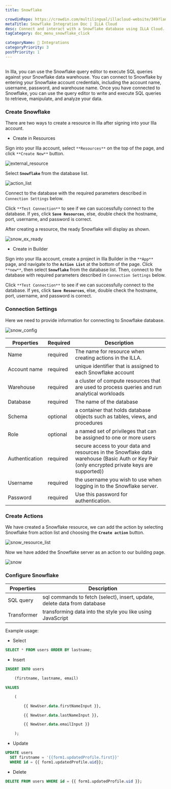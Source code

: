 ```yaml
---
title: Snowflake

crowdinRepo: https://crowdin.com/multilingual/illacloud-website/349?languages=en&filter=basic&value=0
metaTitle: Snowflake Integration Doc | ILLA Cloud
desc: Connect and interact with a Snowflake database using ILLA Cloud. Create apps that can query, manipulate, and visualize data. Automate and optimize data workflows.
tagCategory: doc_menu_snowflake_click

categoryName: 🔨 Integrations
categoryPriority: 3
postPriority: 1
---
```


## <h2 hidden>What is Snowflake?</h2>

In Illa, you can use the Snowflake query editor to execute SQL queries against your Snowflake data warehouse. You can connect to Snowflake by entering your Snowflake account credentials, including the account name, username, password, and warehouse name. Once you have connected to Snowflake, you can use the query editor to write and execute SQL queries to retrieve, manipulate, and analyze your data.

### Create Snowflake

There are two ways to create a resource in Illa after signing into your Illa account.

- Create in Resources

Sign into your Illa account, select `**Resources**` on the top of the page, and click `**Create New**` button.

![external_resource](https://cdn.illacloud.com/official-website/img/docs/external_resource.png)

Select **`Snowflake`** from the database list.

![action_list](https://cdn.illacloud.com/official-website/img/docs/action_list.png)

Connect to the database with the required parameters described in `Connection Settings` below.

Click `**Test Connection**` to see if we can successfully connect to the database. If yes, click **`Save Resources`**, else, double check the hostname, port, username, and password is correct.

After creating a resource, the ready Snowflake will display as shown.

![snow_ex_ready](https://cdn.illacloud.com/official-website/img/docs/snow_ex_Ready.png)

- Create in Builder

Sign into your Illa account, create a project in Illa Builder in the `**App**` page, and navigate to the **`Action List`** at the bottom of the page. Click `**new**`, then select **`Snowflake`** from the database list. Then, connect to the database with required parameters described in `Connection Settings` below.

Click `**Test Connection**` to see if we can successfully connect to the database. If yes, click **`Save Resources`**, else, double check the hostname, port, username, and password is correct.

### Connection Settings

Here we need to provide information for connecting to Snowflake database.

![snow_config](https://cdn.illacloud.com/official-website/img/docs/snow_config.png)

| Properties     | Required | Description                                                                                                                                   |
| -------------- | -------- | --------------------------------------------------------------------------------------------------------------------------------------------- |
| Name           | required | The name for resource when creating actions in the ILLA.                                                                                      |
| Account name   | required | unique identifier that is assigned to each Snowflake account                                                                                  |
| Warehouse      | required | a cluster of compute resources that are used to process queries and run analytical workloads                                                  |
| Database       | required | The name of the database                                                                                                                      |
| Schema         | optional | a container that holds database objects such as tables, views, and procedures                                                                 |
| Role           | optional | a named set of privileges that can be assigned to one or more users                                                                           |
| Authentication | required | secure access to your data and resources in the Snowflake data warehouse (Basic Auth or Key Pair (only encrypted private keys are supported)) |
| Username       | required | the username you wish to use when logging in to the Snowflake server.                                                                         |
| Password       | required | Use this password for authentication.                                                                                                         |

### Create Actions

We have created a Snowflake resource, we can add the action by selecting Snowflake from action list and choosing the **`Create action`** button.

![snow_resource_list](https://cdn.illacloud.com/official-website/img/docs/snow_resource_list.png)

Now we have added the Snowflake server as an action to our building page.

![snow](https://cdn.illacloud.com/official-website/img/docs/snow.png)

### Configure Snowflake

| Properties  | Description                                                               |
| ----------- | ------------------------------------------------------------------------- |
| SQL query   | sql commands to fetch (select), insert, update, delete data from database |
| Transformer | transforming data into the style you like using JavaScript                |

Example usage:

- Select

```sql
SELECT * FROM users ORDER BY lastname;
```

- Insert

```sql
INSERT INTO users

	(firstname, lastname, email)

VALUES

	(

		{{ NewUser.data.firstNameInput }},

		{{ NewUser.data.lastNameInput }},

		{{ NewUser.data.emailInput }}

	);
```

- Update

```sql
UPDATE users
  SET firstname = '{{form1.updatedProfile.first}}'
  WHERE id = {{ form1.updatedProfile.uid}};
```

- Delete

```sql
DELETE FROM users WHERE id = {{ form1.updatedProfile.uid }};
```
